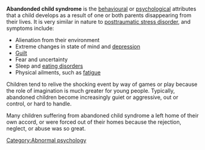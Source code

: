 '''Abandonded child syndrome''' is the [[behaviour]]al or [[psychology|psychological]] attributes that a child develops as a result of one or both parents disappearing from their lives.  It is very similar in nature to [[posttraumatic stress disorder]], and symptoms include:

* Alienation from their environment
* Extreme changes in state of mind and [[depression]]
* [[Guilt]]
* Fear and uncertainty
* Sleep and [[eating disorder]]s
* Physical ailments, such as [[fatigue]]

Children tend to relive the shocking event by way of games or play because the role of imagination is much greater for young people.  Typically, abandoned children become increasingly guiet or aggressive, out or control, or hard to handle.

Many children suffering from abandoned child syndrome a left home of their own accord, or were forced out of their homes because the rejection, neglect, or abuse was so great.

[[Category:Abnormal psychology]]